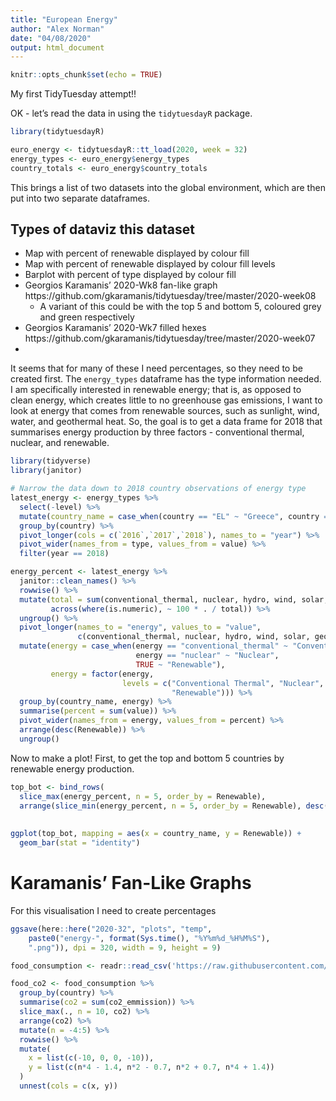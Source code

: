 ```yaml
---
title: "European Energy"
author: "Alex Norman"
date: "04/08/2020"
output: html_document
---
```


```r
knitr::opts_chunk$set(echo = TRUE)
```

My first TidyTuesday attempt!!

OK - let's read the data in using the `tidytuesdayR` package.

```r
library(tidytuesdayR)

euro_energy <- tidytuesdayR::tt_load(2020, week = 32)
energy_types <- euro_energy$energy_types
country_totals <- euro_energy$country_totals
```

This brings a list of two datasets into the global environment, which are then put into two separate dataframes.

## Types of dataviz this dataset

* Map with percent of renewable displayed by colour fill
* Map with percent of renewable displayed by colour fill levels 
* Barplot with percent of type displayed by colour fill
* Georgios Karamanis' 2020-Wk8 fan-like graph https://github.com/gkaramanis/tidytuesday/tree/master/2020-week08
    * A variant of this could be with the top 5 and bottom 5, coloured grey and green respectively
* Georgios Karamanis' 2020-Wk7 filled hexes https://github.com/gkaramanis/tidytuesday/tree/master/2020-week07
* 

It seems that for many of these I need percentages, so they need to be created first. The `energy_types` dataframe has the type information needed. I am specifically interested in renewable energy; that is, as opposed to clean energy, which creates little to no greenhouse gas emissions, I want to look at energy that comes from renewable sources, such as sunlight, wind, water, and geothermal heat. So, the goal is to get a data frame for 2018 that summarises energy production by three factors - conventional thermal, nuclear, and renewable.

```r
library(tidyverse)
library(janitor)

# Narrow the data down to 2018 country observations of energy type
latest_energy <- energy_types %>%
  select(-level) %>%
  mutate(country_name = case_when(country == "EL" ~ "Greece", country == "UK" ~ "United Kingdom", country == "BA" ~ "Bosnia and Herzegovina", TRUE ~ country_name)) %>%
  group_by(country) %>%
  pivot_longer(cols = c(`2016`,`2017`,`2018`), names_to = "year") %>%
  pivot_wider(names_from = type, values_from = value) %>%
  filter(year == 2018) 

energy_percent <- latest_energy %>%
  janitor::clean_names() %>%
  rowwise() %>%
  mutate(total = sum(conventional_thermal, nuclear, hydro, wind, solar, geothermal, other, pumped_hydro_power),
         across(where(is.numeric), ~ 100 * . / total)) %>%
  ungroup() %>%
  pivot_longer(names_to = "energy", values_to = "value", 
               c(conventional_thermal, nuclear, hydro, wind, solar, geothermal, other, pumped_hydro_power)) %>%
  mutate(energy = case_when(energy == "conventional_thermal" ~ "Conventional Thermal",
                            energy == "nuclear" ~ "Nuclear",
                            TRUE ~ "Renewable"),
         energy = factor(energy, 
                         levels = c("Conventional Thermal", "Nuclear", 
                                    "Renewable"))) %>%
  group_by(country_name, energy) %>%
  summarise(percent = sum(value)) %>%
  pivot_wider(names_from = energy, values_from = percent) %>%
  arrange(desc(Renewable)) %>%
  ungroup()

```
Now to make a plot! First, to get the top and bottom 5 countries by renewable energy production.

```r
top_bot <- bind_rows(
  slice_max(energy_percent, n = 5, order_by = Renewable),
  arrange(slice_min(energy_percent, n = 5, order_by = Renewable), desc(Renewable)))
  
  
ggplot(top_bot, mapping = aes(x = country_name, y = Renewable)) +
  geom_bar(stat = "identity")


```

# Karamanis' Fan-Like Graphs

For this visualisation I need to create percentages

```r
ggsave(here::here("2020-32", "plots", "temp",
    paste0("energy-", format(Sys.time(), "%Y%m%d_%H%M%S"),
    ".png")), dpi = 320, width = 9, height = 9)

food_consumption <- readr::read_csv('https://raw.githubusercontent.com/rfordatascience/tidytuesday/master/data/2020/2020-02-18/food_consumption.csv')

food_co2 <- food_consumption %>% 
  group_by(country) %>% 
  summarise(co2 = sum(co2_emmission)) %>% 
  slice_max(., n = 10, co2) %>% 
  arrange(co2) %>% 
  mutate(n = -4:5) %>% 
  rowwise() %>%
  mutate(
    x = list(c(-10, 0, 0, -10)),
    y = list(c(n*4 - 1.4, n*2 - 0.7, n*2 + 0.7, n*4 + 1.4))
  ) 
  unnest(cols = c(x, y))
```